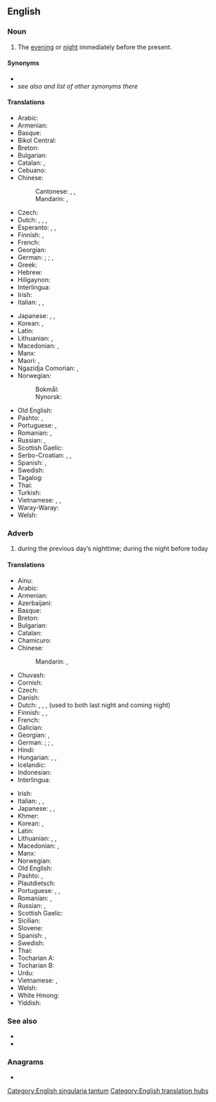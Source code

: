 ==English==

===Noun===
{{en-noun|-}}

# {{lb|en|often|used adverbially}} The [[evening]] or [[night]] immediately before the present.
#: {{ux|en|He said he didn't get any sleep '''last night''' and I know he hadn't gotten much the previous night.}}
#: {{ux|en|'''Last night''' was wonderful. Can I see you again?}}

====Synonyms====
* {{l|en|yesterday night}}
* ''see also'' {{l|en|yestereve}} ''and list of other synonyms there''

====Translations====
{{trans-top|previous evening or night}}
* Arabic: {{t|ar|اَلْبَارِحَةَ}}
* Armenian: {{t|hy|անցած գիշեր}}
* Basque: {{t+|eu|bart}}
* Bikol Central: {{t|bcl|kasubanggi}}
* Breton: {{t+|br|dec'h da noz}}
* Bulgarian: {{t-needed|bg}}
* Catalan: {{t|ca|anit passada|f}}, {{t+|ca|anit}}
* Cebuano: {{t|ceb|kagabii}}
* Chinese:
*: Cantonese: {{t|zh|琴晚|tr=kam4 maan5|sc=Hani}}, {{t+|zh|尋晚|sc=Hani}}, {{t+|zh|寻晚|tr=cam4 maan5|sc=Hani}}
*: Mandarin: {{t+|zh|昨夜|tr=zuóyè|sc=Hani}}, {{t+|zh|昨晚|tr=zuówǎn|sc=Hani}}
* Czech: {{t|cs|včerejší večer}}
* Dutch: {{t+|nl|gisterenavond}}, {{t+|nl|gisteravond}}, {{t+|nl|gisterennacht}}, {{qualifier|used to both last night and coming night}} {{t+|nl|vannacht}}
* Esperanto: {{t|eo|hieraŭ vespere}}, {{t|eo|pasintan nokton|alt=la pasintan nokton}}, {{t|eo|hieraŭan nokton|alt=la hieraŭan nokton}}
* Finnish: {{t|fi|eilisilta}} {{qualifier|evening}}, {{t|fi|[[viime]] [[yö]]}} {{qualifier|night}}
* French: {{t|fr|hier soir}}
* Georgian: {{t|ka|წუხელ}}
* German: {{t|de|gestern Abend}} {{qualifier|before midnight}}; {{t|de|heute Nacht}} {{qualifier|after midnight; can also mean the coming night, depending on tense}}; {{t|de|gestern Nacht}}, {{t|de|letzte Nacht}} {{qualifier|after midnight; both less common}}
* Greek: {{t+|el|εψές|n}}
* Hebrew: {{t+|he|אמש|tr=émesh}}
* Hiligaynon: {{t|hil|kagab-i}}
* Interlingua: {{t|ia|heri vespere}}
* Irish: {{t|ga|aréir}}
* Italian: {{t|it|notte scorsa}}, {{t|it|ieri notte}}, {{t|it|ieri sera}}
{{trans-mid}}
* Japanese: {{t+|ja|昨晩|tr=さくばん, sakuban}}, {{t+|ja|昨夜|tr=さくや, sakuya}}, {{t|ja|夕べ|tr=ゆうべ, yūbe}}
* Korean: {{t+|ko|지난밤}}, {{t+|ko|어젯밤}}
* Latin: {{t|la|heri vesperi}}
* Lithuanian: {{t|lt|vakarykštis vakaras|m}} {{qualifier|evening}}, {{t|lt|vakarykštė naktis}} {{qualifier|night}}
* Macedonian: {{t|mk|синоќа}}, {{t|mk|сношти}}
* Manx: {{t|gv|riyr}}
* Maori: {{t|mi|inapō}}, {{t|mi|nōnapō}}
* Ngazidja Comorian: {{t|zdj|djana pvomasihu}}, {{t|zdj|emasihu ya djana}}
* Norwegian:
*: Bokmål: {{t|nb|i natt}}
*: Nynorsk: {{t|nn|i natt}}
* Old English: {{t|ang|ġiestranniht|f}}
* Pashto: {{t|ps|بېګا|tr=begâ}}, {{t|ps|برای|tr=barây}}
* Portuguese: {{t|pt|[[noite]] [[passada]]|f}}, {{t|pt|[[noite]] [[de]] [[ontem]]|f}}
* Romanian: {{t|ro|noaptea trecută|f}}, {{t|ro|azi noapte}}
* Russian: {{t|ru|[[прошлый|прошлая]] [[ночь]]|f}}, {{t|ru|[[вчера́шний]] [[ве́чер]]|m}}
* Scottish Gaelic: {{t|gd|a-raoir}}
* Serbo-Croatian: {{t+|sh|sinoć}}, {{qualifier|night before last night}} {{t+|sh|preksinoć}}, {{qualifier|two nights before last night}} {{t|sh|naksinoć}}
* Spanish: {{t|es|ayer por la noche}}, {{t+|es|anoche}}
* Swedish: {{t|sv|i gårkväll}}
* Tagalog: {{t|tl|kagabi}}
* Thai: {{t|th|เมื่อคืน}}
* Turkish: {{t-needed|tr}}
* Vietnamese: {{t|vi|tối qua}}, {{t|vi|đêm qua}}, {{t|vi|đêm qua}}
* Waray-Waray: {{t|war|kagab-i}}
* Welsh: {{t|cy|neithiwr|m|f}}
{{trans-bottom}}

===Adverb===
{{en-adv|-}}

# during the previous day’s nighttime; during the night before today
#: {{ux|en|We partied '''last night'''.}}

====Translations====
{{trans-top|during the night before today}}
* Ainu: {{t|ain|ウㇰラン|tr=ukran}}
* Arabic: {{t|ar|اَلْبَارِحَةَ}}
* Armenian: {{t|hy|անցած գիշեր}}
* Azerbaijani: {{t|az|[[keçən]] [[gecə]]}}
* Basque: {{t+|eu|bart}}
* Breton: {{t+|br|dec'h da noz}}
* Bulgarian: {{t+|bg|сно́щи}}
* Catalan: {{t+|ca|anit}}
* Chamicuro: {{t|ccc|lache'ta}}
* Chinese:
*: Mandarin: {{t+|zh|昨夜|tr=zuóyè|sc=Hani}}, {{t+|zh|昨晚|tr=zuówǎn|sc=Hani}}
* Chuvash: {{t|cv|ҫӗркаҫ}}
* Cornish: {{t|kw|nyhewer}}
* Czech: {{t|cs|včera večer}}
* Danish: {{t|da|aftes|alt=i aftes}}
* Dutch: {{t+|nl|gisteravond}}, {{t+|nl|gisterenavond}}, {{t+|nl|gisterennacht}}, {{t+|nl|vannacht}} (used to both last night and coming night)
* Finnish: {{t|fi|eilisiltana}}, {{t|fi|[[eilen]] [[illalla]]}} {{qualifier|evening}}, {{t|fi|viime yönä}} {{qualifier|night}}
* French: {{t|fr|hier soir}}
* Galician: {{t|gl|onte á noite}}
* Georgian: {{t|ka|წუხელ}}, {{t|ka|გასულ ღამეს}}
* German: {{t|de|gestern Abend}} {{qualifier|before midnight}}; {{t|de|heute Nacht}} {{qualifier|after midnight; can also mean the coming night, depending on tense}}; {{t|de|gestern Nacht}}, {{t|de|letzte Nacht}} {{qualifier|after midnight; both less common}}
* Hindi: {{t|hi|कल रात}}
* Hungarian: {{t|hu|tegnap este}}, {{t|hu|tegnap éjjel}}, {{t|hu|tegnap éjszaka}}
* Icelandic: {{t|is|í gærkvöldi}}
* Indonesian: {{t+|id|semalam}}
* Interlingua: {{t|ia|heri vespere}}
{{trans-mid}}
* Irish: {{t|ga|aréir}}
* Italian: {{t+|it|iernotte}}, {{t|it|ieri notte}}, {{t|it|iersera}}
* Japanese: {{t+|ja|昨晩|tr=さくばん, sakuban}}, {{t+|ja|昨夜|tr=さくや, sakuya}}, {{t|ja|夕べ|tr=ゆうべ, yūbe}}
* Khmer: {{t|km|យប់មិញ|tr=yup mɨñ|sc=Khmr}}
* Korean: {{t+|ko|어젯밤}}, {{t+|ko|어제저녁}}
* Latin: {{t|la|heri vesperi}}
* Lithuanian: {{t|lt|vakar vakare}} {{qualifier|evening}}, {{t|lt|vakar naktį}} {{qualifier|night}}, {{t|lt|vakarnakt}} {{qualifier|night}}
* Macedonian: {{t|mk|синоќа}}, {{t|mk|сношти}}
* Manx: {{t|gv|riyr}}
* Norwegian: {{t|no|i går kveld}}
* Old English: {{t|ang|ġiestranniht}}
* Pashto: {{t|ps|بېګا|tr=begâ}}, {{t|ps|برای|tr=barây}}
* Plautdietsch: {{t|pdt|jistrenowent}}
* Portuguese: {{t|pt|[[ontem]] [[à]] [[noite]]}}, {{t|pt|[[ontem]] [[de]] [[noite]]}}, {{t|pt|[[noite]] [[passada]]}}
* Romanian: {{t+|ro|aseară}}, {{t|ro|ieri noapte}}
* Russian: {{t|ru|[[прошлый|про́шлой]] [[но́чью]]}}, {{t|ru|[[вчера́]] [[ве́чером]]}}
* Scottish Gaelic: {{t|gd|a-raoir}}
* Sicilian: {{t+|scn|assira}}
* Slovene: {{t+|sl|sinóči}}
* Spanish: {{t+|es|anoche}}, {{t|es|ayer por la noche}}
* Swedish: {{t+|sv|i natt}}
* Thai: {{t|th|เมื่อคืน}}
* Tocharian A: {{t|xto|nakcu}}
* Tocharian B: {{t|txb|nekcīye}}
* Urdu: {{t|ur|کل رات|tr=kal rāt|sc=ur-Arab}}
* Vietnamese: {{t|vi|tối qua}}, {{t|vi|đêm qua}}
* Welsh: {{t|cy|neithiwr}}
* White Hmong: {{t|mww|nag hmo}}
* Yiddish: {{t|yi|נעכטן בײַנאַכט}}
{{trans-bottom}}

===See also===
* {{l|en|the night before last}}
* {{l|en|tonight}}

===Anagrams===
* {{anagrams|en|a=aghilnstt|last thing}}

[[Category:English singularia tantum]]
[[Category:English translation hubs]]
{{c|en|Night|Past}}